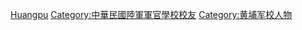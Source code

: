 [[Category:中華民國大陸時期公立大專院校校友|Huangpu]]
[[Category:中華民國陸軍軍官學校校友|Category:中華民國陸軍軍官學校校友]]
[[Category:黄埔军校人物|Category:黄埔军校人物]]